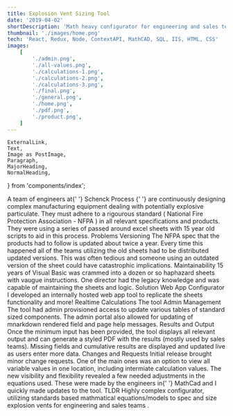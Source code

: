 ```yaml
---
title: Explosion Vent Sizing Tool
date: '2019-04-02'
shortDescription: 'Math heavy configurator for engineering and sales teams dealing with explosion vents!'
thumbnail: './images/home.png'
tech: 'React, Redux, Node, ContextAPI, MathCAD, SQL, IIS, HTML, CSS'
images:
    [
        './admin.png',
        './all-values.png',
        './calculations-1.png',
        './calculations-2.png',
        './calculations-3.png',
        './final.png',
        './general.png',
        './home.png',
        './pdf.png',
        './product.png',
    ]
---
```


    ExternalLink,
    Text,
    Image as PostImage,
    Paragraph,
    MajorHeading,
    NormalHeading,
} from 'components/index';

<PostImage src='explosion-vent.jpg' dir='explosion-vent-tool' />
<PostImage src='home.png' dir='explosion-vent-tool' />
<Paragraph>
    A team of engineers at{' '}
    <ExternalLink to='https://www.schenckprocess.com/us'>
        Schenck Process
    </ExternalLink>{' '}
    are continuously designing complex manufacturing equipment dealing with
    potentially explosive particulate. They must adhere to a rigourous standard
    (
    <ExternalLink to='https://www.nfpa.org/codes-and-standards/all-codes-and-standards/list-of-codes-and-standards/detail?code=68'>
        National Fire Protection Association - NFPA
    </ExternalLink>
    ) in all relevant specifications and products. They were using a series of passed
    around excel sheets with 15 year old scripts to aid in this process.
</Paragraph>
<MajorHeading>Problems</MajorHeading>
<PostImage src='calculations-1.png' dir='explosion-vent-tool' />
<NormalHeading>Versioning</NormalHeading>
<Paragraph>
    The NFPA spec that the products had to follow is updated about twice a year.
    Every time this happened all of the teams utilizing the old sheets had to be
    distributed updated versions. This was often tedious and someone using an
    outdated version of the sheet could have catastrophic implications.
</Paragraph>
<NormalHeading>Maintainability</NormalHeading>
<Paragraph>
    15 years of Visual Basic was crammed into a dozen or so haphazard sheets
    with vaugue instructions. One director had the legacy knowledge and was
    capable of maintaining the sheets and logic.
</Paragraph>
<MajorHeading>Solution</MajorHeading>
<NormalHeading>Web App Configurator</NormalHeading>
<Paragraph>
    I developed an internally hosted web app tool to replicate the sheets
    functionality and more!
</Paragraph>
<PostImage src='general.png' dir='explosion-vent-tool' />
<PostImage src='product.png' dir='explosion-vent-tool' />
<NormalHeading>Realtime Calculations</NormalHeading>
<Paragraph>The tool </Paragraph>
<NormalHeading>Admin Management</NormalHeading>
<Paragraph>
    The tool had admin provisioned access to update various tables of standard
    sized components. The admin portal also allowed for updating of mnarkdown
    rendered field and page help messages.
</Paragraph>
<PostImage src='admin.png' dir='explosion-vent-tool' />
<NormalHeading>Results and Output</NormalHeading>
<Paragraph>
    Once the minimum input has been provided, the tool displays all relevant
    output and can generate a styled PDF with the results (mostly used by sales
    teams). Missing fields and cumulative results are displayed and updated live
    as users enter more data.
</Paragraph>
<PostImage src='final.png' dir='explosion-vent-tool' />
<PostImage src='pdf.png' dir='explosion-vent-tool' />
<NormalHeading>Changes and Requests</NormalHeading>
<Paragraph>
    Initial release brought minor change requests. One of the main ones was an
    option to view all variable values in one location, including intermiate
    calculation values. The new visibility and flexibility revealed a few needed
    adjustments in the equations used. These were made by the engineers in{' '}
    <ExternalLink to='https://www.mathcad.com/en'>MathCad</ExternalLink> and I
    quickly made updates to the tool.
</Paragraph>
<PostImage src='all-values.png' dir='explosion-vent-tool' />
<PostImage src='calculations-2.png' dir='explosion-vent-tool' />
<PostImage src='calculations-3.png' dir='explosion-vent-tool' />
<MajorHeading>TLDR</MajorHeading>
Highly complex configurator, utilizing standards based mathmatical equations/models to spec and size explosion vents for engineering and sales teams
.
